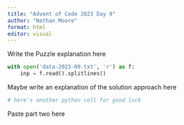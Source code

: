 ```yaml
---
title: "Advent of Code 2023 Day 9"
author: "Nathan Moore"
format: html
editor: visual
---
```


Write the Puzzle explanation here

```python

with open('data-2023-09.txt', 'r') as f:
    inp = f.read().splitlines()

```

Maybe write an explanation of the solution approach here

```python
# here's another python cell for good luck

```

Paste part two here

